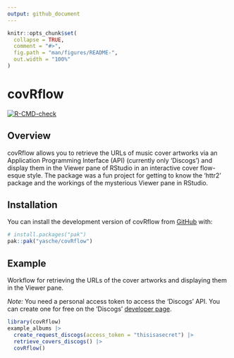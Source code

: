 ```yaml
---
output: github_document
---
```


<!-- README.md is generated from README.Rmd. Please edit that file -->

```r
knitr::opts_chunk$set(
  collapse = TRUE,
  comment = "#>",
  fig.path = "man/figures/README-",
  out.width = "100%"
)
```

# covRflow

<!-- badges: start --> [![R-CMD-check](https://github.com/yasche/covRflow/actions/workflows/R-CMD-check.yaml/badge.svg)](https://github.com/yasche/covRflow/actions/workflows/R-CMD-check.yaml) <!-- badges: end -->

## Overview

covRflow allows you to retrieve the URLs of music cover artworks via an Application Programming Interface (API) (currently only 'Discogs') and display them in the Viewer pane of RStudio in an interactive cover flow-esque style. The package was a fun project for getting to know the 'httr2' package and the workings of the mysterious Viewer pane in RStudio.

## Installation

You can install the development version of covRflow from [GitHub](https://github.com/) with:

```r
# install.packages("pak")
pak::pak("yasche/covRflow")
```

## Example

Workflow for retrieving the URLs of the cover artworks and displaying them in the Viewer pane. 

*Note:* You need a personal access token to access the 'Discogs' API. You can create one for free on the 'Discogs' [developer page](https://www.discogs.com/settings/developers).

```r
library(covRflow)
example_albums |>
  create_request_discogs(access_token = "thisisasecret") |>
  retrieve_covers_discogs() |>
  covRflow()
```
